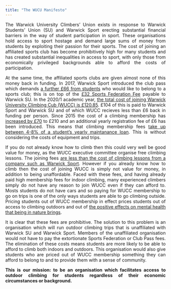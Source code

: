 ```yaml
---
title: "The WUCU Manifesto"
---
```


<style>
body {
text-align: justify}
</style>

The Warwick University Climbers’ Union exists in response to Warwick Students' Union (SU) and Warwick Sport erecting substantial financial barriers in the way of student participation in sport. These organisations hold access to sport hostage and demand large sums of money from students by exploiting their passion for their sports. The cost of joining an affiliated sports club has become prohibitively high for many students and has created substantial inequalities in access to sport, with only those from economically privileged backgrounds able to afford the costs of participation. 

At the same time, the affiliated sports clubs are given almost none of this money back in funding. In 2017, Warwick Sport introduced the club pass which demands [a further £66 from students](https://theboar.org/2020/06/petition-launched-stop-increase-warwick-sport-club-pass/) who would like to belong to a sports club; this is on top of the [£32 Sports Federation Fee](https://www.warwicksu.com/societies-sports/sports-clubs/howtojoin/) payable to Warwick SU. In the 2020/1 academic year, [the total cost of joining Warwick University Climbing Cub (WUCC) is £120.85](price.html). £104 of this is paid to Warwick Sport and Warwick SU and of which WUCC recieves less than £6 back in funding per person. Since 2015 the cost of a climbing membership has [increased by £70](https://web.archive.org/web/20150912031957/http://www2.warwick.ac.uk/services/sport/memberships/student/) to £210 and an additional yearly registration fee of £6 has been introduced. This means that climbing membership fees [take up between 4-8% of a student's yearly maintanance loan](https://www.savethestudent.org/student-finance/maintenance-loans.html). This is without considering the costs of equipment and trips.

If you do not already know how to climb then this could very well be good value for money, as the WUCC executive committee organise free climbing lessons. The joining fees [are less than the cost of climbing lessons from a company such as Warwick Sport](https://warwick.ac.uk/services/sport/active/climbing). However if you already know how to climb then the cost of joining WUCC is simply not value for money, in addition to being unaffordable. Faced with these fees, and having already paid high membership fees for indoor climbing, many experienced climbers simply do not have any reason to join WUCC even if they can afford to. Mosts students do not have cars and so paying for WUCC membership to go on trips is one of the only ways students are able to go climbing outside. Pricing students out of WUCC membership in effect prices students out of access to climbing outdoors and out of [the positive effects on mental health that being in nature brings](https://journals.sagepub.com/doi/pdf/10.1177/1359105320977642). 

It is clear that these fees are prohibitive. The solution to this problem is an organisation which will run outdoor climbing trips that is unaffiliated with Warwick SU and Warwick Sport. Members of the unaffiliated organisation would not have to pay the extortionate Sports Federation or Club Pass fees. The elimination of these costs means students are more likely to be able to afford to climb both indoors and outdoors. This organisation would also give students who are priced out of WUCC membership something they can afford to belong to and to provide them with a sense of community.

**This is our mission: to be an organisation which facilitates access to outdoor climbing for students regardless of their economic circumstances or background.**